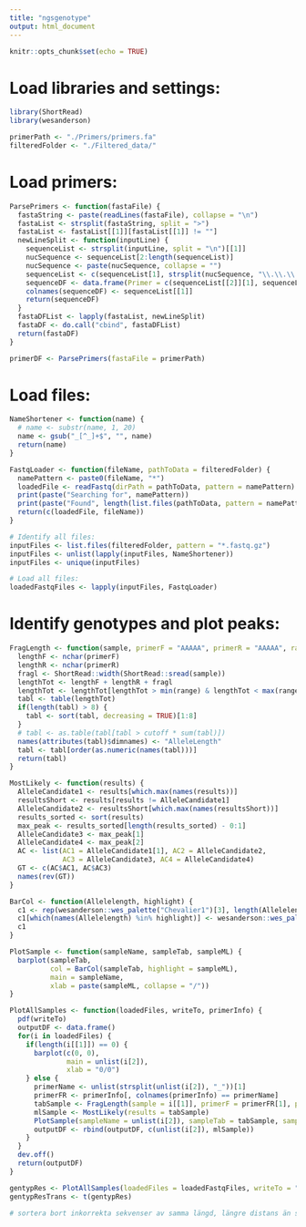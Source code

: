 ```yaml
---
title: "ngsgenotype"
output: html_document
---
```


```r
knitr::opts_chunk$set(echo = TRUE)
```

# Load libraries and settings:
```r
library(ShortRead)
library(wesanderson)

primerPath <- "./Primers/primers.fa"
filteredFolder <- "./Filtered_data/"
```

# Load primers:
```r
ParsePrimers <- function(fastaFile) {
  fastaString <- paste(readLines(fastaFile), collapse = "\n")
  fastaList <- strsplit(fastaString, split = ">")
  fastaList <- fastaList[[1]][fastaList[[1]] != ""]
  newLineSplit <- function(inputLine) {
    sequenceList <- strsplit(inputLine, split = "\n")[[1]]
    nucSequence <- sequenceList[2:length(sequenceList)]
    nucSequence <- paste(nucSequence, collapse = "")
    sequenceList <- c(sequenceList[1], strsplit(nucSequence, "\\.\\.\\."))
    sequenceDF <- data.frame(Primer = c(sequenceList[[2]][1], sequenceList[[2]][2]))
    colnames(sequenceDF) <- sequenceList[[1]]
    return(sequenceDF)
  }
  fastaDFList <- lapply(fastaList, newLineSplit)
  fastaDF <- do.call("cbind", fastaDFList)
  return(fastaDF)
}

primerDF <- ParsePrimers(fastaFile = primerPath)
```

# Load files:
```r
NameShortener <- function(name) {
  # name <- substr(name, 1, 20)
  name <- gsub("_[^_]+$", "", name)
  return(name)
}

FastqLoader <- function(fileName, pathToData = filteredFolder) {
  namePattern <- paste0(fileName, "*")
  loadedFile <- readFastq(dirPath = pathToData, pattern = namePattern)
  print(paste("Searching for", namePattern))
  print(paste("Found", length(list.files(pathToData, pattern = namePattern)), "files."))
  return(c(loadedFile, fileName))
}

# Identify all files:
inputFiles <- list.files(filteredFolder, pattern = "*.fastq.gz")
inputFiles <- unlist(lapply(inputFiles, NameShortener))
inputFiles <- unique(inputFiles)

# Load all files:
loadedFastqFiles <- lapply(inputFiles, FastqLoader)
```

# Identify genotypes and plot peaks:
```r
FragLength <- function(sample, primerF = "AAAAA", primerR = "AAAAA", range = 0:500) {
  lengthF <- nchar(primerF)
  lengthR <- nchar(primerR)
  fragl <- ShortRead::width(ShortRead::sread(sample))
  lengthTot <- lengthF + lengthR + fragl
  lengthTot <- lengthTot[lengthTot > min(range) & lengthTot < max(range)]
  tabl <- table(lengthTot)
  if(length(tabl) > 8) {
    tabl <- sort(tabl, decreasing = TRUE)[1:8]
  }
  # tabl <- as.table(tabl[tabl > cutoff * sum(tabl)])
  names(attributes(tabl)$dimnames) <- "AlleleLength"
  tabl <- tabl[order(as.numeric(names(tabl)))]
  return(tabl)
}

MostLikely <- function(results) {
  AlleleCandidate1 <- results[which.max(names(results))]
  resultsShort <- results[results != AlleleCandidate1]
  AlleleCandidate2 <- resultsShort[which.max(names(resultsShort))]
  results_sorted <- sort(results)
  max_peak <- results_sorted[length(results_sorted) - 0:1]
  AlleleCandidate3 <- max_peak[1]
  AlleleCandidate4 <- max_peak[2]
  AC <- list(AC1 = AlleleCandidate1[1], AC2 = AlleleCandidate2, 
             AC3 = AlleleCandidate3, AC4 = AlleleCandidate4)
  GT <- c(AC$AC1, AC$AC3)
  names(rev(GT))
}

BarCol <- function(Allelelength, highlight) {
  c1 <- rep(wesanderson::wes_palette("Chevalier1")[3], length(Allelelength))
  c1[which(names(Allelelength) %in% highlight)] <- wesanderson::wes_palette("Chevalier1")[2]
  c1
}

PlotSample <- function(sampleName, sampleTab, sampleML) {
  barplot(sampleTab,
          col = BarCol(sampleTab, highlight = sampleML),
          main = sampleName,
          xlab = paste(sampleML, collapse = "/"))
}

PlotAllSamples <- function(loadedFiles, writeTo, primerInfo) {
  pdf(writeTo)
  outputDF <- data.frame()
  for(i in loadedFiles) {
    if(length(i[[1]]) == 0) {
      barplot(c(0, 0),
              main = unlist(i[2]),
              xlab = "0/0")
    } else {
      primerName <- unlist(strsplit(unlist(i[2]), "_"))[1]
      primerFR <- primerInfo[, colnames(primerInfo) == primerName]
      tabSample <- FragLength(sample = i[[1]], primerF = primerFR[1], primerR = primerFR[2], range = 80:250)
      mlSample <- MostLikely(results = tabSample)
      PlotSample(sampleName = unlist(i[2]), sampleTab = tabSample, sampleML = mlSample)
      outputDF <- rbind(outputDF, c(unlist(i[2]), mlSample))
    }
  }
  dev.off()
  return(outputDF)
}

gentypRes <- PlotAllSamples(loadedFiles = loadedFastqFiles, writeTo = "./Plots/results_reindeer_gt.pdf", primerInfo = primerDF)
gentypResTrans <- t(gentypRes)

# sortera bort inkorrekta sekvenser av samma längd, längre distans än sekvensfel
```